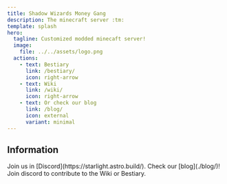 ```yaml
---
title: Shadow Wizards Money Gang
description: The minecraft server :tm:
template: splash
hero:
  tagline: Customized modded minecaft server!
  image:
    file: ../../assets/logo.png
  actions:
    - text: Bestiary
      link: /bestiary/
      icon: right-arrow
    - text: Wiki
      link: /wiki/
      icon: right-arrow
    - text: Or check our blog
      link: /blog/
      icon: external
      variant: minimal
---
```




## Information

<CardGrid>
	<Card title="Server Status" icon="add-document">
		<ServerStatus />
	</Card>
	<Card title="Contact" icon="pencil">
		Join us in [Discord](https://starlight.astro.build/).
	</Card>
	<Card title="News" icon="open-book">
		Check our [blog](./blog/)!
	</Card>
		<Card title="Contribute!" icon="setting">
		Join discord to contribute to the Wiki or Bestiary.
	</Card>
</CardGrid>

